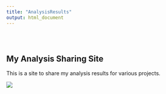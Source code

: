 ```yaml
---
title: "AnalysisResults"
output: html_document
---
```


<style type="text/css">
.title {
  display: none;
}

#getting-started img {
  margin-right: 10px;
}

</style>

<div class="row" style="padding-top: 30px;">
<div class="col-sm-6">

# **My Analysis Sharing Site**

This is a site to share my analysis results for various projects. 




</div>
<div class="col-sm-6">

![](images/logo.png)
</a>
</div>
